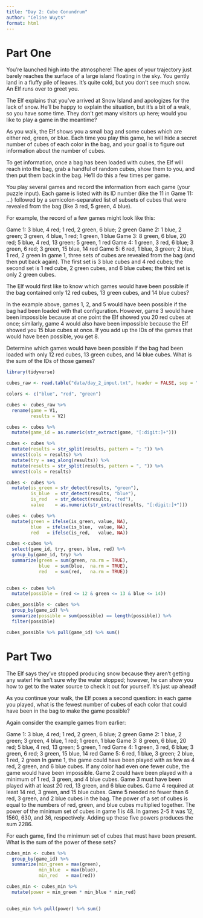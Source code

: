 ```yaml
---
title: "Day 2: Cube Conundrum"
author: "Celine Wuyts"
format: html
---
```


Part One
========

You're launched high into the atmosphere! The apex of your trajectory just barely reaches the surface of a large island floating in the sky. You gently land in a fluffy pile of leaves. It's quite cold, but you don't see much snow. An Elf runs over to greet you.

The Elf explains that you've arrived at Snow Island and apologizes for the lack of snow. He'll be happy to explain the situation, but it's a bit of a walk, so you have some time. They don't get many visitors up here; would you like to play a game in the meantime?

As you walk, the Elf shows you a small bag and some cubes which are either red, green, or blue. Each time you play this game, he will hide a secret number of cubes of each color in the bag, and your goal is to figure out information about the number of cubes.

To get information, once a bag has been loaded with cubes, the Elf will reach into the bag, grab a handful of random cubes, show them to you, and then put them back in the bag. He'll do this a few times per game.

You play several games and record the information from each game (your puzzle input). Each game is listed with its ID number (like the 11 in Game 11: ...) followed by a semicolon-separated list of subsets of cubes that were revealed from the bag (like 3 red, 5 green, 4 blue).

For example, the record of a few games might look like this:

Game 1: 3 blue, 4 red; 1 red, 2 green, 6 blue; 2 green
Game 2: 1 blue, 2 green; 3 green, 4 blue, 1 red; 1 green, 1 blue
Game 3: 8 green, 6 blue, 20 red; 5 blue, 4 red, 13 green; 5 green, 1 red
Game 4: 1 green, 3 red, 6 blue; 3 green, 6 red; 3 green, 15 blue, 14 red
Game 5: 6 red, 1 blue, 3 green; 2 blue, 1 red, 2 green
In game 1, three sets of cubes are revealed from the bag (and then put back again). The first set is 3 blue cubes and 4 red cubes; the second set is 1 red cube, 2 green cubes, and 6 blue cubes; the third set is only 2 green cubes.

The Elf would first like to know which games would have been possible if the bag contained only 12 red cubes, 13 green cubes, and 14 blue cubes?

In the example above, games 1, 2, and 5 would have been possible if the bag had been loaded with that configuration. However, game 3 would have been impossible because at one point the Elf showed you 20 red cubes at once; similarly, game 4 would also have been impossible because the Elf showed you 15 blue cubes at once. If you add up the IDs of the games that would have been possible, you get 8.

Determine which games would have been possible if the bag had been loaded with only 12 red cubes, 13 green cubes, and 14 blue cubes. What is the sum of the IDs of those games?

```r

library(tidyverse)

```

```r

cubes_raw <- read.table("data/day_2_input.txt", header = FALSE, sep = ":")

```

```r

colors <- c("blue", "red", "green")

```

```r

cubes <- cubes_raw %>%
  rename(game = V1,
         results = V2)

cubes <- cubes %>%
  mutate(game_id = as.numeric(str_extract(game, "[:digit:]+")))

cubes <- cubes %>%
  mutate(results = str_split(results, pattern = "; ")) %>%
  unnest(cols = results) %>%
  mutate(try = seq_along(results)) %>%
  mutate(results = str_split(results, pattern = ", ")) %>%
  unnest(cols = results)

cubes <- cubes %>%
  mutate(is_green = str_detect(results, "green"),
         is_blue  = str_detect(results, "blue"),
         is_red   = str_detect(results, "red"),
         value    = as.numeric(str_extract(results, "[:digit:]+")))

cubes <- cubes %>%
  mutate(green = ifelse(is_green, value, NA),
         blue  = ifelse(is_blue,  value, NA),
         red   = ifelse(is_red,   value, NA))

cubes <-cubes %>%
  select(game_id, try, green, blue, red) %>%
  group_by(game_id, try) %>%
  summarize(green = sum(green, na.rm = TRUE),
            blue  = sum(blue,  na.rm = TRUE),
            red   = sum(red,   na.rm = TRUE))
  
```

```r

cubes <- cubes %>%
  mutate(possible = (red <= 12 & green <= 13 & blue <= 14))

cubes_possible <- cubes %>%
  group_by(game_id) %>%
  summarize(possible = sum(possible) == length(possible)) %>%
  filter(possible)

```

```r

cubes_possible %>% pull(game_id) %>% sum()

```

Part Two
========

The Elf says they've stopped producing snow because they aren't getting any water! He isn't sure why the water stopped; however, he can show you how to get to the water source to check it out for yourself. It's just up ahead!

As you continue your walk, the Elf poses a second question: in each game you played, what is the fewest number of cubes of each color that could have been in the bag to make the game possible?

Again consider the example games from earlier:

Game 1: 3 blue, 4 red; 1 red, 2 green, 6 blue; 2 green
Game 2: 1 blue, 2 green; 3 green, 4 blue, 1 red; 1 green, 1 blue
Game 3: 8 green, 6 blue, 20 red; 5 blue, 4 red, 13 green; 5 green, 1 red
Game 4: 1 green, 3 red, 6 blue; 3 green, 6 red; 3 green, 15 blue, 14 red
Game 5: 6 red, 1 blue, 3 green; 2 blue, 1 red, 2 green
In game 1, the game could have been played with as few as 4 red, 2 green, and 6 blue cubes. If any color had even one fewer cube, the game would have been impossible.
Game 2 could have been played with a minimum of 1 red, 3 green, and 4 blue cubes.
Game 3 must have been played with at least 20 red, 13 green, and 6 blue cubes.
Game 4 required at least 14 red, 3 green, and 15 blue cubes.
Game 5 needed no fewer than 6 red, 3 green, and 2 blue cubes in the bag.
The power of a set of cubes is equal to the numbers of red, green, and blue cubes multiplied together. The power of the minimum set of cubes in game 1 is 48. In games 2-5 it was 12, 1560, 630, and 36, respectively. Adding up these five powers produces the sum 2286.

For each game, find the minimum set of cubes that must have been present. What is the sum of the power of these sets?

```r

cubes_min <- cubes %>%
  group_by(game_id) %>%
  summarize(min_green = max(green),
            min_blue  = max(blue),
            min_red   = max(red))

```

```r

cubes_min <- cubes_min %>%
  mutate(power = min_green * min_blue * min_red)
  
```

```r

cubes_min %>% pull(power) %>% sum()

```


